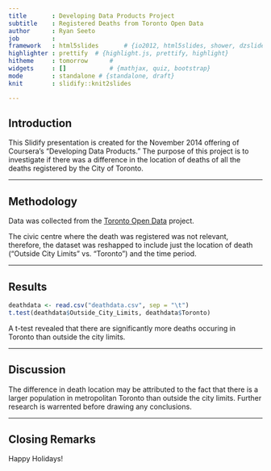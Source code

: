 ```yaml
---
title       : Developing Data Products Project
subtitle    : Registered Deaths from Toronto Open Data
author      : Ryan Seeto
job         : 
framework   : html5slides       # {io2012, html5slides, shower, dzslides, ...}
highlighter : prettify  # {highlight.js, prettify, highlight}
hitheme     : tomorrow      # 
widgets     : []            # {mathjax, quiz, bootstrap}
mode        : standalone # {standalone, draft}
knit        : slidify::knit2slides

---
```


## Introduction
This Slidify presentation is created for the November 2014 offering of Coursera's "Developing Data Products."  The purpose of this project is to investigate if there was a difference in the location of deaths of all the deaths registered by the City of Toronto.

---

## Methodology
Data was collected from the [Toronto Open Data](http://www1.toronto.ca/wps/portal/contentonly?vgnextoid=7c4da9552dbfe310VgnVCM10000071d60f89RCRD&vgnextchannel=1a66e03bb8d1e310VgnVCM10000071d60f89RCRD) project.   

The civic centre where the death was registered was not relevant, therefore, the dataset was reshapped to include just the location of death ("Outside City Limits" vs. "Toronto") and the time period.

---

## Results
```r
deathdata <- read.csv("deathdata.csv", sep = "\t")
t.test(deathdata$Outside_City_Limits, deathdata$Toronto)
```

A t-test revealed that there are significantly more deaths occuring in Toronto than outside the city limits.

---

## Discussion

The difference in death location may be attributed to the fact that there is a larger population in metropolitan Toronto than outside the city limits.  Further research is warrented before drawing any conclusions.

---

## Closing Remarks

Happy Holidays!


